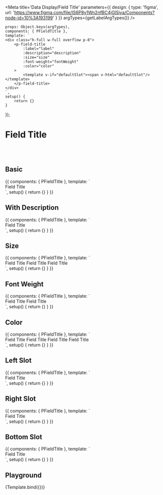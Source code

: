 



<Meta title='Data Display/Field Title' parameters={{
    design: {
        type: 'figma',
        url: 'https://www.figma.com/file/IS6P8y1Wn2nfBC4jGlSiya/Components?node-id=10%3A193199'
    }
}} argTypes={getLabelArgTypes()}
/>

    props: Object.keys(argTypes),
    components: { PFieldTitle },
    template: `
    <div class="h-full w-full overflow p-8">
        <p-field-title
            :label="label"
            :description="description"
            :size="size"
            :font-weight="fontWeight"
            :color="color"
        >
            <template v-if="defaultSlot"><span v-html="defaultSlot"/></template>
        </p-field-title>
    </div>
    `,
    setup() {
        return {}
    }
});


# Field Title
<br/>
<br/>

## Basic

<Canvas>
    <Story name="Basic">
        {{
            components: { PFieldTitle },
            template: `
    <div class="h-full w-full overflow p-8">
        <p-field-title>Field Title</p-field-title>
    </div>
    `,
            setup() {
                return {}
            }
        }}
    </Story>
</Canvas>

## With Description
<Canvas>
    <Story name="With Description">
        {{
            components: { PFieldTitle },
            template: `
    <div class="h-full w-full overflow p-8">
        <p-field-title description="This is description for field title.🤓">Field Title</p-field-title>
    </div>
    `,
            setup() {
                return {}
            }
        }}
    </Story>
</Canvas>

## Size
<Canvas>
    <Story name="Size">
        {{
            components: { PFieldTitle },
            template: `
    <div class="h-full w-full overflow p-8">
        <p-field-title size="sm">Field Title</p-field-title>
        <p-field-title>Field Title</p-field-title>
        <p-field-title size="lg">Field Title</p-field-title>
    </div>
    `,
            setup() {
                return {}
            }
        }}
    </Story>
</Canvas>

## Font Weight
<Canvas>
    <Story name="Font Weight">
        {{
            components: { PFieldTitle },
            template: `
    <div class="h-full w-full overflow p-8">
        <p-field-title font-weight="regular">Field Title</p-field-title>
        <p-field-title>Field Title</p-field-title>
    </div>
    `,
            setup() {
                return {}
            }
        }}
    </Story>
</Canvas>

## Color
<Canvas>
    <Story name="Color">
        {{
            components: { PFieldTitle },
            template: `
    <div class="h-full w-full overflow p-8">
        <p-field-title>Field Title</p-field-title>
        <p-field-title color="gray">Field Title</p-field-title>
        <p-field-title font-weight="regular">Field Title</p-field-title>
        <p-field-title font-weight="regular" color="gray">Field Title</p-field-title>
    </div>
    `,
            setup() {
                return {}
            }
        }}
    </Story>
</Canvas>

## Left Slot
<Canvas>
    <Story name="Left Slot">
        {{
            components: { PFieldTitle },
            template: `
    <div class="h-full w-full overflow p-8">
        <p-field-title description="This is description for field title.🤓">
            Field Title
            <template #left>
                <span class="flex items-center justify-center w-4 h-4 bg-gray-500 text-sm" >L</span>
            </template>
        </p-field-title>
    </div>
    `,
            setup() {
                return {}
            }
        }}
    </Story>
</Canvas>

## Right Slot
<Canvas>
    <Story name="Right Slot">
        {{
            components: { PFieldTitle },
            template: `
    <div class="h-full w-full overflow p-8">
        <p-field-title description="This is description for field title.🤓">
            Field Title
            <template #right>
                <span class="flex items-center justify-center w-4 h-4 bg-gray-500 text-sm" >R</span>
            </template>
        </p-field-title>
    </div>
    `,
            setup() {
                return {}
            }
        }}
    </Story>
</Canvas>

## Bottom Slot
<Canvas>
    <Story name="Bottom Slot">
        {{
            components: { PFieldTitle },
            template: `
    <div class="h-full overflow p-8">
        <p-field-title class="w-40">
            Field Title
            <template #bottom>
                <button class="flex items-center justify-center w-20 bg-gray-500 text-sm" >
                    button
                </button>
            </template>
        </p-field-title>
    </div>
    `,
            setup() {
                return {}
            }
        }}
    </Story>
</Canvas>

## Playground
<Canvas>
    <Story name="Playground">
        {Template.bind({})}
    </Story>
</Canvas>

<ArgsTable story="Playground"/>
